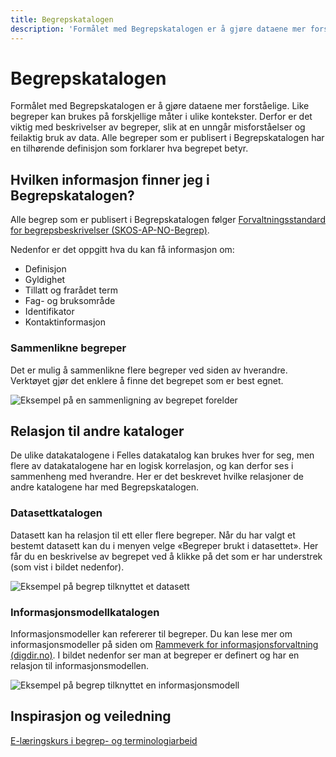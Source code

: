 ```yaml
---
title: Begrepskatalogen
description: 'Formålet med Begrepskatalogen er å gjøre dataene mer forståelige.'
---
```


# Begrepskatalogen

<Ingress>
    Formålet med Begrepskatalogen er å gjøre dataene mer forståelige. Like begreper kan brukes på forskjellige måter i
    ulike kontekster. Derfor er det viktig med beskrivelser av begreper, slik at en unngår misforståelser og feilaktig
    bruk av data. Alle begreper som er publisert i Begrepskatalogen har en tilhørende definisjon som forklarer hva
    begrepet betyr.
</Ingress>

<CatalogPromo
    text='Ønsker du å søke i Begreps-katalogen?'
    button='Finn begrep →'
    link='/concepts'
/>

## Hvilken informasjon finner jeg i Begrepskatalogen?

Alle begrep som er publisert i Begrepskatalogen følger [Forvaltningsstandard for begrepsbeskrivelser (SKOS-AP-NO-Begrep)](https://data.norge.no/specification/skos-ap-no-begrep/).

Nedenfor er det oppgitt hva du kan få informasjon om:

-   Definisjon
-   Gyldighet
-   Tillatt og frarådet term
-   Fag- og bruksområde
-   Identifikator
-   Kontaktinformasjon

### Sammenlikne begreper

Det er mulig å sammenlikne flere begreper ved siden av hverandre. Verktøyet gjør det enklere å finne det begrepet som er best egnet.

![Eksempel på en sammenligning av begrepet forelder](https://cms.fellesdatakatalog.digdir.no/uploads/Begrep_foreldre_sammenligning_b674379fd8.png)

## Relasjon til andre kataloger

De ulike datakatalogene i Felles datakatalog kan brukes hver for seg, men flere av datakatalogene har en logisk korrelasjon, og kan derfor ses i sammenheng med hverandre. Her er det beskrevet hvilke relasjoner de andre katalogene har med Begrepskatalogen.

### Datasettkatalogen

Datasett kan ha relasjon til ett eller flere begreper. Når du har valgt et bestemt datasett kan du i menyen velge «Begreper brukt i datasettet». Her får du en beskrivelse av begrepet ved å klikke på det som er har understrek (som vist i bildet nedenfor).

![Eksempel på begrep tilknyttet et datasett](https://cms.fellesdatakatalog.digdir.no/uploads/Begrep_brukt_datasett_e4ce9ea65e_9f73f0a214.png)

### Informasjonsmodellkatalogen

Informasjonsmodeller kan refererer til begreper. Du kan lese mer om informasjonsmodeller på siden om [Rammeverk for informasjonsforvaltning (digdir.no)](https://www.digdir.no/informasjonsforvaltning/rammeverk-informasjonsforvaltning/3626). I bildet nedenfor ser man at begreper er definert og har en relasjon til informasjonsmodellen.

![Eksempel på begrep tilknyttet en informasjonsmodell](https://cms.fellesdatakatalog.digdir.no/uploads/Begrep_brukt_informasjonsmodell_9225799369.png)

## Inspirasjon og veiledning

[E-læringskurs i begrep- og terminologiarbeid](https://www.digdir.no/informasjonsforvaltning/begrip-begrepene/1470)
